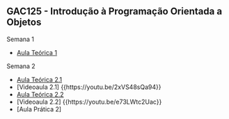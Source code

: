 ## GAC125 - Introdução à Programação Orientada a Objetos{.fontsize80}
::: {.nonincremental}

[Semana 1]{.alert}

- [Aula Teórica 1](aula1.html)

[Semana 2]{.alert}

- [Aula Teórica 2.1](aula2-1.html)
- [Videoaula 2.1] {{https://youtu.be/2xVS48sQa94}}
- [Aula Teórica 2.2](aula2-2.html)
- [Videoaula 2.2] {{https://youtu.be/e73LWtc2Uac}}
- [Aula Prática 2]


<!-- This is some hidden comment-->

:::